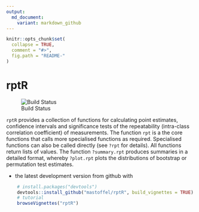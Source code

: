```yaml
---
output:
  md_document:
    variant: markdown_github
---
```


<!-- README.md is generated from README.Rmd. Please edit that file -->

```r
knitr::opts_chunk$set(
  collapse = TRUE,
  comment = "#>",
  fig.path = "README-"
)
```


# rptR

![Build Status](https://travis-ci.org/mastoffel/rptR.svg?branch=master)

`rptR` provides a collection of functions for calculating point estimates, confidence intervals and significance tests of the repeatability (intra-class correlation coefficient) of measurements. The function `rpt` is a the core functions that calls more specialised functions as required. Specialised functions can also be called directly (see `?rpt` for details). All functions return lists of values. The function `?summary.rpt` produces summaries in a detailed format, whereby `?plot.rpt` plots the distributions of bootstrap or permutation test estimates.


* the latest development version from github with

```R
    # install.packages("devtools")
    devtools::install_github("mastoffel/rptR", build_vignettes = TRUE)
    # tutorial
    browseVignettes("rptR")
```


 
    


